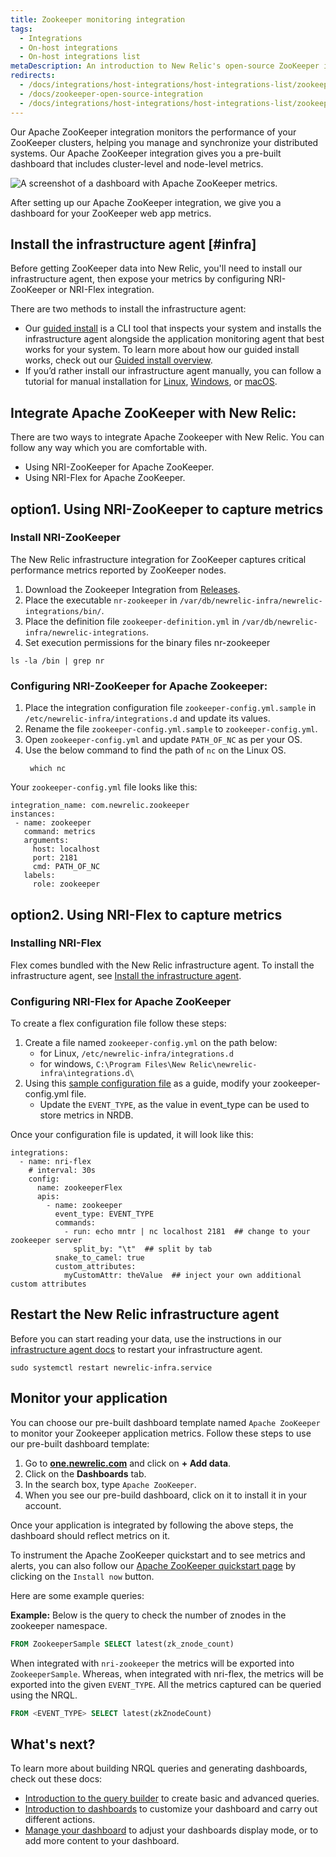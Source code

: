 ```yaml
---
title: Zookeeper monitoring integration
tags:
  - Integrations
  - On-host integrations
  - On-host integrations list
metaDescription: An introduction to New Relic's open-source ZooKeeper integration.
redirects:
  - /docs/integrations/host-integrations/host-integrations-list/zookeeper-monitoring-integration
  - /docs/zookeeper-open-source-integration
  - /docs/integrations/host-integrations/host-integrations-list/zookeeper-integration
---
```




Our Apache ZooKeeper integration monitors the performance of your ZooKeeper clusters, helping you manage and synchronize your distributed systems. Our Apache ZooKeeper integration gives you a pre-built dashboard that includes cluster-level and node-level metrics. 

<img
    src={infrastructureApacheZooKeeperDashboard}
    title="Apache ZooKeeper dashboard landing page"
    alt="A screenshot of a dashboard with Apache ZooKeeper metrics."
/>

<figcaption>
After setting up our Apache ZooKeeper integration, we give you a dashboard for your ZooKeeper web app metrics. 
</figcaption>

## Install the infrastructure agent [#infra]

Before getting ZooKeeper data into New Relic, you'll need to install our infrastructure agent, then expose your metrics by configuring NRI-ZooKeeper or NRI-Flex integration.

There are two methods to install the infrastructure agent:

* Our [guided install](https://one.newrelic.com/nr1-core?state=4f81feab-35f7-e97e-9903-52510f8542bd) is a CLI tool that inspects your system and installs the infrastructure agent alongside the application monitoring agent that best works for your system. To learn more about how our guided install works, check out our [Guided install overview](https://docs.newrelic.com/docs/infrastructure/host-integrations/installation/new-relic-guided-install-overview/).
* If you’d rather install our infrastructure agent manually, you can follow a tutorial for manual installation for [Linux](https://docs.newrelic.com/docs/infrastructure/install-infrastructure-agent/linux-installation/install-infrastructure-monitoring-agent-linux/), [Windows](https://docs.newrelic.com/docs/infrastructure/install-infrastructure-agent/windows-installation/install-infrastructure-monitoring-agent-windows/), or [macOS](https://docs.newrelic.com/docs/infrastructure/install-infrastructure-agent/macos-installation/install-infrastructure-monitoring-agent-macos/).

## Integrate Apache ZooKeeper with New Relic:

 There are two ways to integrate Apache Zookeeper with New Relic. You can follow any way which you are comfortable with.

 * Using NRI-ZooKeeper for Apache ZooKeeper.
 * Using NRI-Flex for Apache ZooKeeper.

## option1. Using NRI-ZooKeeper to capture metrics
<Steps>

<Step>

### Install NRI-ZooKeeper

The New Relic infrastructure integration for ZooKeeper captures critical performance metrics reported by ZooKeeper nodes.

 1. Download the Zookeeper Integration from [Releases](https://github.com/newrelic/nri-zookeeper/releases).
 2. Place the executable `nr-zookeeper` in `/var/db/newrelic-infra/newrelic-integrations/bin/`.
 3. Place the definition file `zookeeper-definition.yml` in `/var/db/newrelic-infra/newrelic-integrations`.
 4. Set execution permissions for the binary files nr-zookeeper 

  ```
  ls -la /bin | grep nr
  ```
</Step>

<Step>

### Configuring NRI-ZooKeeper for Apache Zookeeper:

1. Place the integration configuration file `zookeeper-config.yml.sample` in `/etc/newrelic-infra/integrations.d` and update its values.
2. Rename the file `zookeeper-config.yml.sample` to `zookeeper-config.yml`.
3. Open `zookeeper-config.yml` and update `PATH_OF_NC` as per your OS.
4. Use the below command to find the path of `nc` on the Linux OS.
   ```
    which nc
   ```
Your `zookeeper-config.yml` file looks like this:
 ```
integration_name: com.newrelic.zookeeper
instances:
  - name: zookeeper
    command: metrics
    arguments:
      host: localhost
      port: 2181
      cmd: PATH_OF_NC
    labels:
      role: zookeeper
```
</Step>
</Steps>

## option2. Using NRI-Flex to capture metrics

<Steps>

<Step>

### Installing NRI-Flex

Flex comes bundled with the New Relic infrastructure agent. To install the infrastructure agent, see [Install the infrastructure agent](https://docs.newrelic.com/docs/infrastructure/install-infrastructure-agent/get-started/install-infrastructure-agent-new-relic).

</Step>

<Step>

### Configuring NRI-Flex for Apache ZooKeeper

To create a flex configuration file follow these steps:

1. Create a file named `zookeeper-config.yml` on the path below:
    * for Linux, `/etc/newrelic-infra/integrations.d`
    * for windows, `C:\Program Files\New Relic\newrelic-infra\integrations.d\`
2. Using this [sample configuration file](https://github.com/newrelic/nri-flex/blob/master/examples/zookeeper-cmd-raw-example.yml) as a guide, modify your zookeeper-config.yml file.
   * Update the `EVENT_TYPE`, as the value in event_type can be used to store metrics in NRDB.

Once your configuration file is updated, it will look like this:

```
integrations:
  - name: nri-flex
    # interval: 30s
    config:
      name: zookeeperFlex
      apis:
        - name: zookeeper
          event_type: EVENT_TYPE
          commands:
            - run: echo mntr | nc localhost 2181  ## change to your zookeeper server
              split_by: "\t"  ## split by tab
          snake_to_camel: true
          custom_attributes:
            myCustomAttr: theValue  ## inject your own additional custom attributes
```

</Step>

## Restart the New Relic infrastructure agent 
Before you can start reading your data, use the instructions in our [infrastructure agent docs](https://docs.newrelic.com/docs/infrastructure/install-infrastructure-agent/manage-your-agent/start-stop-restart-infrastructure-agent/) to restart your infrastructure agent.

  ```
  sudo systemctl restart newrelic-infra.service
  ```

## Monitor your application

 You can choose our pre-built dashboard template named `Apache ZooKeeper` to monitor your Zookeeper application metrics. Follow these steps to use our pre-built dashboard template:

1. Go to **[one.newrelic.com](https://one.newrelic.com/)** and click on **+ Add data**.
2. Click on the **Dashboards** tab.
3. In the search box, type `Apache ZooKeeper`.
4. When you see our pre-build dashboard, click on it to install it in your account.


Once your application is integrated by following the above steps, the dashboard should reflect metrics on it.

To instrument the Apache ZooKeeper quickstart and to see metrics and alerts, you can also follow our [Apache ZooKeeper quickstart page](https://newrelic.com/instant-observability/apache-zookeeper) by clicking on the `Install now` button.

Here are some example queries:

**Example:** Below is the query to check the number of znodes in the zookeeper namespace.

```sql
FROM ZookeeperSample SELECT latest(zk_znode_count)
```

When integrated with `nri-zookeeper` the metrics will be exported into `ZookeeperSample`. Whereas, when integrated with nri-flex, the metrics will be exported into the given `EVENT_TYPE`. All the metrics captured can be queried using the NRQL.

```sql
FROM <EVENT_TYPE> SELECT latest(zkZnodeCount)
```

## What's next?

To learn more about building NRQL queries and generating dashboards, check out these docs:

* [Introduction to the query builder](/docs/query-your-data/explore-query-data/query-builder/introduction-query-builder) to create basic and advanced queries.
* [Introduction to dashboards](/docs/query-your-data/explore-query-data/dashboards/introduction-dashboards) to customize your dashboard and carry out different actions.
* [Manage your dashboard](/docs/query-your-data/explore-query-data/dashboards/manage-your-dashboard) to adjust your dashboards display mode, or to add more content to your dashboard.
